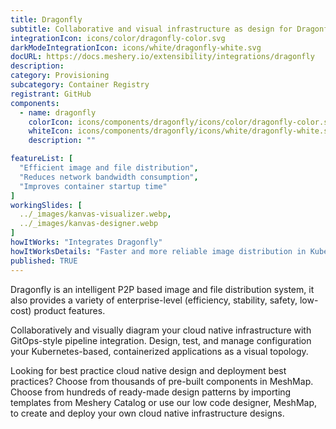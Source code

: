 ---
title: Dragonfly
subtitle: Collaborative and visual infrastructure as design for Dragonfly
integrationIcon: icons/color/dragonfly-color.svg
darkModeIntegrationIcon: icons/white/dragonfly-white.svg
docURL: https://docs.meshery.io/extensibility/integrations/dragonfly
description: 
category: Provisioning
subcategory: Container Registry
registrant: GitHub
components:
  - name: dragonfly
    colorIcon: icons/components/dragonfly/icons/color/dragonfly-color.svg
    whiteIcon: icons/components/dragonfly/icons/white/dragonfly-white.svg
    description: ""

featureList: [
  "Efficient image and file distribution",
  "Reduces network bandwidth consumption",
  "Improves container startup time"
]
workingSlides: [
  ../_images/kanvas-visualizer.webp,
  ../_images/kanvas-designer.webp
]
howItWorks: "Integrates Dragonfly"
howItWorksDetails: "Faster and more reliable image distribution in Kubernetes"
published: TRUE
---
<p>
Dragonfly is an intelligent P2P based image and file distribution system, it also provides a variety of enterprise-level (efficiency, stability, safety, low-cost) product features.
</p>
<p>
    Collaboratively and visually diagram your cloud native infrastructure with GitOps-style pipeline integration. Design, test, and manage configuration your Kubernetes-based, containerized applications as a visual topology.
</p>
<p>
    Looking for best practice cloud native design and deployment best practices? Choose from thousands of pre-built components in MeshMap. Choose from hundreds of ready-made design patterns by importing templates from Meshery Catalog or use our low code designer, MeshMap, to create and deploy your own cloud native infrastructure designs.
</p>
